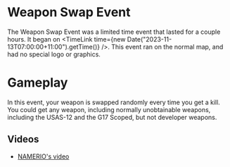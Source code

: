 
# Weapon Swap Event

The Weapon Swap Event was a limited time event that lasted for a couple hours. It began on <TimeLink time={new Date("2023-11-13T07:00:00+11:00").getTime()} />.
This event ran on the normal map, and had no special logo or graphics.

# Gameplay
In this event, your weapon is swapped randomly every time you get a kill. You could get any weapon, including normally unobtainable weapons,
including the <Link href="/weapons/guns/usas12">USAS-12</Link> and the <Link href="/weapons/guns/s_g17">G17 Scoped</Link>, but not developer weapons.

## Videos
- [NAMERIO's video](https://www.youtube.com/watch?v=ojLODzHDrI4)

